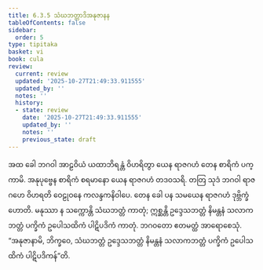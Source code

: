 ```yaml
---
title: 6.3.5 သံဃဘတ္တာဒိအနုဇာနန
tableOfContents: false
sidebar:
  order: 5
type: tipitaka
basket: vi
book: cula
review:
  current: review
  updated: '2025-10-27T21:49:33.911555'
  updated_by: ''
  notes: ''
  history:
  - state: review
    date: '2025-10-27T21:49:33.911555'
    updated_by: ''
    notes: ''
    previous_state: draft
---
```



<ReviewStatus review={frontmatter.review} showDetails={true} />

<HypothesisAnnotation frontmatter={frontmatter} />

<DynamicBreadcrumb />

<Division number="325" book="cula" e="ch" v="4" p="329">

<Paragraph number="1430" book="cula">
အထ ခေါ ဘဂဝါ အာဠဝိယံ ယထာဘိရန္တံ ဝိဟရိတွာ ယေန ရာဇဂဟံ တေန စာရိကံ ပက္ကာမိ. အနုပုဗ္ဗေန စာရိကံ စရမာနော ယေန ရာဇဂဟံ တဒဝသရိ. တတြ သုဒံ ဘဂဝါ ရာဇဂဟေ ဝိဟရတိ ဝေဠုဝနေ ကလန္ဒကနိဝါပေ. တေန ခေါ ပန သမယေန ရာဇဂဟံ ဒုဗ္ဘိက္ခံ ဟောတိ. မနုဿာ န သက္ကောန္တိ သံဃဘတ္တံ ကာတုံ; ဣစ္ဆန္တိ ဥဒ္ဒေသဘတ္တံ နိမန္တနံ သလာကဘတ္တံ ပက္ခိကံ ဥပေါသထိကံ ပါဋိပဒိကံ ကာတုံ. ဘဂဝတော ဧတမတ္ထံ အာရောစေသုံ. “အနုဇာနာမိ, ဘိက္ခဝေ, သံဃဘတ္တံ ဥဒ္ဒေသဘတ္တံ နိမန္တနံ သလာကဘတ္တံ ပက္ခိကံ ဥပေါသထိကံ ပါဋိပဒိကန်”တိ.
</Paragraph>
</Division>